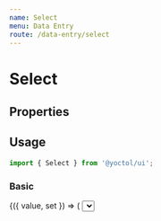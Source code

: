```yaml
---
name: Select
menu: Data Entry
route: /data-entry/select
---
```



# Select

## Properties

<PropsTable of={Select} />

## Usage

```js
import { Select } from '@yoctol/ui';
```

### Basic

<Playground>
  <Value initial={{ label: 'Item 1', value: 1 }}>
    {({ value, set }) => (
      <Select
        value={value}
        onChange={set}
        options={[
          {
            label: 'Item 1',
            val: 1
          },
          {
            label: 'Item 2',
            val: 2
          },
          {
            label: 'Item 3',
            val: 3
          },
          {
            label: 'Item 4',
            val: 4
          },
          {
            label: 'Item 5',
            val: 5
          }
        ]}
      />
    )}
  </Value>
</Playground>
